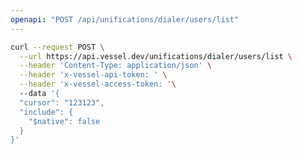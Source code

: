 ```yaml
---
openapi: "POST /api/unifications/dialer/users/list"
---
```


<RequestExample>

```bash Request
curl --request POST \
  --url https://api.vessel.dev/unifications/dialer/users/list \
  --header 'Content-Type: application/json' \
  --header 'x-vessel-api-token: ' \
  --header 'x-vessel-access-token: '\ 
  --data '{
  "cursor": "123123",
  "include": {
    "$native": false
  }
}'
```

</RequestExample>


      